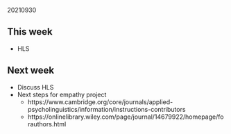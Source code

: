 20210930  

## This week

- HLS

## Next week

- Discuss HLS
- Next steps for empathy project
  - https://www.cambridge.org/core/journals/applied-psycholinguistics/information/instructions-contributors
  - https://onlinelibrary.wiley.com/page/journal/14679922/homepage/forauthors.html
